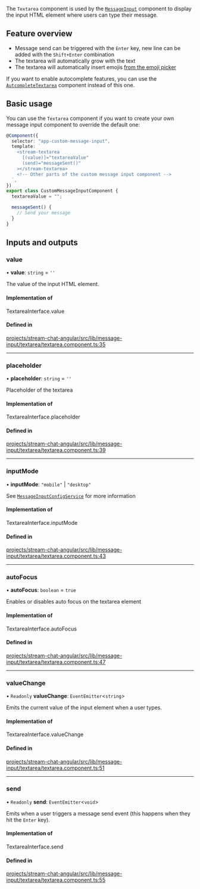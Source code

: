 The `Textarea` component is used by the [`MessageInput`](./MessageInputComponent.mdx) component to display the input HTML element where users can type their message.

## Feature overview

- Message send can be triggered with the `Enter` key, new line can be added with the `Shift+Enter` combination
- The textarea will automatically grow with the text
- The textarea will automatically insert emojis [from the emoji picker](../../code-examples/emoji-picker)

If you want to enable autocomplete features, you can use the [`AutcompleteTextarea`](./AutocompleteTextareaComponent.mdx) component instead of this one.

## Basic usage

You can use the `Textarea` component if you want to create your own message input component to override the default one:

```typescript
@Component({
  selector: "app-custom-message-input",
  template: `
    <stream-textarea
      [(value)]="textareaValue"
      (send)="messageSent()"
    ></stream-textarea>
    <!-- Other parts of the custom message input component -->
  `,
})
export class CustomMessageInputComponent {
  textareaValue = "";

  messageSent() {
    // Send your message
  }
}
```

[//]: # "Start of generated content"
## Inputs and outputs 


### value

• **value**: `string` = `''`

The value of the input HTML element.

#### Implementation of

TextareaInterface.value

#### Defined in

[projects/stream-chat-angular/src/lib/message-input/textarea/textarea.component.ts:35](https://github.com/GetStream/stream-chat-angular/blob/c4a28d4036be113affa716f0dadd66da554215ed/projects/stream-chat-angular/src/lib/message-input/textarea/textarea.component.ts#L35)

___

### placeholder

• **placeholder**: `string` = `''`

Placeholder of the textarea

#### Implementation of

TextareaInterface.placeholder

#### Defined in

[projects/stream-chat-angular/src/lib/message-input/textarea/textarea.component.ts:39](https://github.com/GetStream/stream-chat-angular/blob/c4a28d4036be113affa716f0dadd66da554215ed/projects/stream-chat-angular/src/lib/message-input/textarea/textarea.component.ts#L39)

___

### inputMode

• **inputMode**: ``"mobile"`` \| ``"desktop"``

See [`MessageInputConfigService`](../services/MessageInputConfigService.mdx) for more information

#### Implementation of

TextareaInterface.inputMode

#### Defined in

[projects/stream-chat-angular/src/lib/message-input/textarea/textarea.component.ts:43](https://github.com/GetStream/stream-chat-angular/blob/c4a28d4036be113affa716f0dadd66da554215ed/projects/stream-chat-angular/src/lib/message-input/textarea/textarea.component.ts#L43)

___

### autoFocus

• **autoFocus**: `boolean` = `true`

Enables or disables auto focus on the textarea element

#### Implementation of

TextareaInterface.autoFocus

#### Defined in

[projects/stream-chat-angular/src/lib/message-input/textarea/textarea.component.ts:47](https://github.com/GetStream/stream-chat-angular/blob/c4a28d4036be113affa716f0dadd66da554215ed/projects/stream-chat-angular/src/lib/message-input/textarea/textarea.component.ts#L47)

___

### valueChange

• `Readonly` **valueChange**: `EventEmitter`\<`string`\>

Emits the current value of the input element when a user types.

#### Implementation of

TextareaInterface.valueChange

#### Defined in

[projects/stream-chat-angular/src/lib/message-input/textarea/textarea.component.ts:51](https://github.com/GetStream/stream-chat-angular/blob/c4a28d4036be113affa716f0dadd66da554215ed/projects/stream-chat-angular/src/lib/message-input/textarea/textarea.component.ts#L51)

___

### send

• `Readonly` **send**: `EventEmitter`\<`void`\>

Emits when a user triggers a message send event (this happens when they hit the `Enter` key).

#### Implementation of

TextareaInterface.send

#### Defined in

[projects/stream-chat-angular/src/lib/message-input/textarea/textarea.component.ts:55](https://github.com/GetStream/stream-chat-angular/blob/c4a28d4036be113affa716f0dadd66da554215ed/projects/stream-chat-angular/src/lib/message-input/textarea/textarea.component.ts#L55)

[//]: # "End of generated content"
